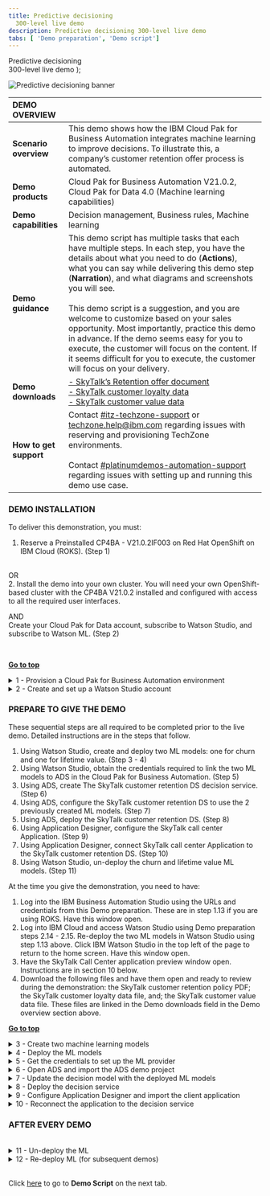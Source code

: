 ```yaml
---
title: Predictive decisioning
  300-level live demo
description: Predictive decisioning 300-level live demo
tabs: [ 'Demo preparation', 'Demo script']
---
```


  <span>
    Predictive decisioning <br/> 300-level live demo
  </span> );

![Predictive decisioning banner](./images/Predictive-Decisioning-300-Prep-GitHub-banner-12-15-21.jpg)

<span id="top"></span>

| DEMO OVERVIEW | |
| :---         | :--- |
| **Scenario overview** | This demo shows how the IBM Cloud Pak for Business Automation integrates machine learning to improve decisions. To illustrate this, a company’s customer retention offer process is automated. |
| **Demo products** | Cloud Pak for Business Automation V21.0.2, Cloud Pak for Data 4.0 (Machine learning capabilities) |
| **Demo capabilities** | Decision management, Business rules, Machine learning |
| **Demo guidance** | This demo script has multiple tasks that each have multiple steps. In each step, you have the details about what you need to do (**Actions**), what you can say while delivering this demo step (**Narration**), and what diagrams and screenshots you will see.<br/><br/>This demo script is a suggestion, and you are welcome to customize based on your sales opportunity. Most importantly, practice this demo in advance. If the demo seems easy for you to execute, the customer will focus on the content. If it seems difficult for you to execute, the customer will focus on your delivery. |
| **Demo downloads** | <a href="./Retention Policy v2 RH.pdf" target="_blank" rel="noreferrer">- SkyTalk’s Retention offer document</a> <br/><a href="./SkyTalk customer loyalty data.csv" target="_blank" rel="noreferrer">- SkyTalk customer loyalty data</a><br/><a href="./SkyTalk customer value data.csv" target="_blank" rel="noreferrer">- SkyTalk customer value data</a> |
| **How to get support** | Contact <a href="https://ibm-cloud.slack.com/archives/C0124J683GW" target="_blank" rel="noreferrer">#itz-techzone-support</a> or <a href="mailto:techzone.help@ibm.com">techzone.help@ibm.com</a> regarding issues with reserving and provisioning TechZone environments. <br/><br/> Contact <a href="https://ibm-cloud.slack.com/archives/C0216F39ACU" target="_blank" rel="noreferrer">#platinumdemos-automation-support</a> regarding issues with setting up and running this demo use case. |
<span id="top"></span>

### **DEMO INSTALLATION**

To deliver this demonstration, you must:

1. Reserve a Preinstalled CP4BA - V21.0.2IF003 on Red Hat OpenShift on IBM Cloud (ROKS). (Step 1)
<br/>
OR
<br/>
2. Install the demo into your own cluster. You will need your own OpenShift-based cluster with the CP4BA V21.0.2 installed and configured with access to all the required user interfaces.<br/>

AND
<br/>
Create your Cloud Pak for Data account, subscribe to Watson Studio, and subscribe to Watson ML. (Step 2)

<br/>

**[Go to top](#top)**

<details>

<summary>1 - Provision a Cloud Pak for Business Automation environment</summary>
<br/>

Install Cloud Pak for Business Automation 21.0.2, or provision a ROKS environment that will be available for one week at no charge. To book your ROKS instance, follow these steps: <br/><br/>

1. To reserve a preinstalled Cloud Pak for Business Automation (CP4BA) V21.0.2 on Red Hat OpenShift, go <a href="https://techzone.ibm.com/my/reservations/create/615dcbbc7ed3c6001edaa865" target="_blank" rel="noreferrer">here</a> and complete the form.

<br/>

2. You will receive a confirmation email that confirms the instance is provisioning.<br/><br/>

3. You will receive a second email once the environment is provisioned. This email contains information, such as URLs, that allow you to connect to the instance.
<br/>If you have issues connecting to your instance, please contact TechZone support or refer to the installation documentation <a href="https://github.ibm.com/jgoodhue/cp4ba-roks-install" target="_blank" rel="noreferrer">here</a>.<br/><br/><img src="https://raw.githubusercontent.com/ibm-garage-tsa/platinum-demos/master/src/pages/300-business-automation-predictive-decisioning/images/prep-image006.png" width="800" /><br/>

4. Once you receive this email, it will take an additional 6-8 hours for the system to fully install Cloud Pak for Business Automation. After the waiting period is over, click the **Cluster URL** from the email you have received.<br/><br/>

5. Ensure you are on the **ITZ account**.
<br/><img src="https://raw.githubusercontent.com/ibm-garage-tsa/platinum-demos/master/src/pages/300-business-automation-predictive-decisioning/images/prep-image527.png" width="800" /> <br/>

6. Ensure there are no **Alerts** for the cluster.
<br/><img src="https://raw.githubusercontent.com/ibm-garage-tsa/platinum-demos/master/src/pages/300-business-automation-predictive-decisioning/images/prep-image008.png" width="800" /> <br/>

7. Click the **OpenShift web console** blue button on the top right corner of the screen.
<br/><img src="https://raw.githubusercontent.com/ibm-garage-tsa/platinum-demos/master/src/pages/300-business-automation-predictive-decisioning/images/prep-image528.png" width="800" /><br/>

8. Expand **Workloads** (1) and click **Config Maps** (2).
<br/><img src="https://raw.githubusercontent.com/ibm-garage-tsa/platinum-demos/master/src/pages/300-business-automation-predictive-decisioning/images/prep-image529.png" width="800" /> <br/>

9. Select the **dtecp4ba** project.
<br/><img src="https://raw.githubusercontent.com/ibm-garage-tsa/platinum-demos/master/src/pages/300-business-automation-predictive-decisioning/images/prep-image530.png" width="800" /> <br/>

10. Search for **access** in the search area.
<br/><img src="https://raw.githubusercontent.com/ibm-garage-tsa/platinum-demos/master/src/pages/300-business-automation-predictive-decisioning/images/prep-image531.png" width="800" /> <br/>

**Note**: If your CP4BA install process went well you should see the file called **icp4adeploy-cp4ba-accesss-info**. If not, please refer to the <a href="https://github.ibm.com/jgoodhue/cp4ba-roks-install" target="_blank" rel="noreferrer">ROKS help</a> or contact the TechZone support: techzone.help@ibm.com .<br/><br/>

11. Click the **icp4deploy-cp4ba-access-info** file.<br/><br/><img src="https://raw.githubusercontent.com/ibm-garage-tsa/platinum-demos/master/src/pages/300-business-automation-predictive-decisioning/images/prep-image532.png" width="800" /><br/>

12. Scroll down to the **BAStudio** section.<br/><br/>

13. Bookmark the **environment URL** (1) and keep a copy of the **username and password** (2) to log in CPABA.<br/><br/><img src="https://raw.githubusercontent.com/ibm-garage-tsa/platinum-demos/master/src/pages/300-business-automation-predictive-decisioning/images/prep-image533.png" width="800" /><br/>

14. Scroll down to the **gitea-access-info** section and note the credentials that are necessary when setting up ADS.<br/><br/><img src="https://raw.githubusercontent.com/ibm-garage-tsa/platinum-demos/master/src/pages/300-business-automation-predictive-decisioning/images/prep-image534.png" width="800" /><br/>

15. Connect to your gitea environment using the URL and credentials provided. Click through the privacy messages and click **Sign In**.
<br/><img src="https://raw.githubusercontent.com/ibm-garage-tsa/platinum-demos/master/src/pages/300-business-automation-predictive-decisioning/images/prep-image535.png" width="800" /><br/>

16. Enter the same **Username** and **Password** (1) provided in the access file and click **Sign in** (2).
<br/><img src="https://raw.githubusercontent.com/ibm-garage-tsa/platinum-demos/master/src/pages/300-business-automation-predictive-decisioning/images/prep-image536.png" width="800" /><br/>

17. Click **+** to create the git repository.
<br/><img src="https://raw.githubusercontent.com/ibm-garage-tsa/platinum-demos/master/src/pages/300-business-automation-predictive-decisioning/images/prep-image537.png" width="800" /><br/>

18. Name the repository **“SkyTalk_customer_retention.”** (1). Click **Create repository** (2).<br/><br/>**Note**: Ensure there are no spaces in the name.
<br/><img src="https://raw.githubusercontent.com/ibm-garage-tsa/platinum-demos/master/src/pages/300-business-automation-predictive-decisioning/images/prep-image538.png" width="800" /><br/>

19. Keep a copy of the repository URL required later for the ADS configuration.
<br/><img src="https://raw.githubusercontent.com/ibm-garage-tsa/platinum-demos/master/src/pages/300-business-automation-predictive-decisioning/images/prep-image539.png" width="800" />
<br/>

**[Go to top](#top)**

</details>

<details>

<summary>2 - Create and set up a Watson Studio account </summary>

<br/>

1. Go to <a href="http://cloud.ibm.com" target="_blank" rel="noreferrer">IBM Cloud</a>.<br/><br/>

2. Enter your **IBM ID**. If you do not have one, create a new one.<br/><br/>

3. Click **Create resource**. Ensure you are in your own Cloud Pak for Data instance.
<br/><img src="https://raw.githubusercontent.com/ibm-garage-tsa/platinum-demos/master/src/pages/300-business-automation-predictive-decisioning/images/prep-image500.png" width="800" /><br/>

4. Type **Watson** (1) in the search field and then select **Watson Studio** (2).
<br/><img src="https://raw.githubusercontent.com/ibm-garage-tsa/platinum-demos/master/src/pages/300-business-automation-predictive-decisioning/images/prep-image501.png" width="800" /><br/>

5. Select the **Lite** plan (1), and a **location** (2). Read and accept **license agreements** (3). Click **Create** (4).
<br/><img src="https://raw.githubusercontent.com/ibm-garage-tsa/platinum-demos/master/src/pages/300-business-automation-predictive-decisioning/images/prep-image502.png" width="800" /><br/>

6. Return to the **IBM Cloud**.
<br/><img src="https://raw.githubusercontent.com/ibm-garage-tsa/platinum-demos/master/src/pages/300-business-automation-predictive-decisioning/images/prep-image503.png" width="800" /><br/>

7. Click **Create Resource**.<br/><br/><img src="https://raw.githubusercontent.com/ibm-garage-tsa/platinum-demos/master/src/pages/300-business-automation-predictive-decisioning/images/prep-image500.png" width="800" /><br/>

8. Type “Machine”(1) and then select **Machine Learning** (2).
<br/><img src="https://raw.githubusercontent.com/ibm-garage-tsa/platinum-demos/master/src/pages/300-business-automation-predictive-decisioning/images/prep-image504.png" width="800" /><br/>

9. Select the **Lite** plan (1) and a **location** (2). Read and accept **license agreements** (3). Click **Create** (4).
<br/><img src="https://raw.githubusercontent.com/ibm-garage-tsa/platinum-demos/master/src/pages/300-business-automation-predictive-decisioning/images/prep-image505.png" width="800" /><br/>

10. Return to the **IBM Cloud**.
<br/><img src="https://raw.githubusercontent.com/ibm-garage-tsa/platinum-demos/master/src/pages/300-business-automation-predictive-decisioning/images/prep-image506.png" width="800" /><br/>

11.	Click **Create Resource**.
<br/><img src="https://raw.githubusercontent.com/ibm-garage-tsa/platinum-demos/master/src/pages/300-business-automation-predictive-decisioning/images/prep-image500.png" width="800" /><br/>

12. Type **Object** (1) and then select **Object Storage** (2).
<br/><img src="https://raw.githubusercontent.com/ibm-garage-tsa/platinum-demos/master/src/pages/300-business-automation-predictive-decisioning/images/prep-image507.png" width="800" /><br/>

13. Select the **Lite** plan (1), and click **Create** (2).
<br/><img src="https://raw.githubusercontent.com/ibm-garage-tsa/platinum-demos/master/src/pages/300-business-automation-predictive-decisioning/images/prep-image508.png" width="800" /><br/>

14. Click the **top menu** (1) and then **Resource list** (2).
<br/><img src="https://raw.githubusercontent.com/ibm-garage-tsa/platinum-demos/master/src/pages/300-business-automation-predictive-decisioning/images/prep-image509.png" width="800" /><br/>

You should see three services. Click **Watson Studio-2D**.
<br/><img src="https://raw.githubusercontent.com/ibm-garage-tsa/platinum-demos/master/src/pages/300-business-automation-predictive-decisioning/images/prep-image510.png" width="800" /><br/>

15. Click **Launch in IBM Cloud Pak for Data**.
<br/><img src="https://raw.githubusercontent.com/ibm-garage-tsa/platinum-demos/master/src/pages/300-business-automation-predictive-decisioning/images/prep-image511.png" width="800" /><br/>

16. Click **New deployment space**.
<br/><img src="https://raw.githubusercontent.com/ibm-garage-tsa/platinum-demos/master/src/pages/300-business-automation-predictive-decisioning/images/prep-image512.png" width="800" /><br/>

17. Name the production space "**SkyTalk production space**" (1). Set Cloud the storage service to **Cloud Object Storage-ep** (2). Set the **Machine Learning-nm** to **Create a new machine learning service** (3). Click **Create** (4).<br/><br/><img src="https://raw.githubusercontent.com/ibm-garage-tsa/platinum-demos/master/src/pages/300-business-automation-predictive-decisioning/images/prep-image513.png" width="800" /><br/>

18.	Click **Close**.
<br/><img src="https://raw.githubusercontent.com/ibm-garage-tsa/platinum-demos/master/src/pages/300-business-automation-predictive-decisioning/images/prep-image514.png" width="800" /><br/>

19. Click the **IBM Watson Studio** logo at the top left-hand side of the page to return to the home page.

<br/>

**[Go to top](#top)**

</details>

### **PREPARE TO GIVE THE DEMO**

These sequential steps are all required to be completed prior to the live demo. Detailed instructions are in the steps that follow.<br/>

1. Using Watson Studio, create and deploy two ML models: one for churn and one for lifetime value. (Step 3 - 4)<br/>
2. Using Watson Studio, obtain the credentials required to link the two ML models to ADS in the Cloud Pak for Business Automation. (Step 5)<br/>
3. Using ADS, create The SkyTalk customer retention DS decision service. (Step 6)<br/>
4. Using ADS, configure the SkyTalk customer retention DS to use the 2 previously created ML models. (Step 7)<br/>
5. Using ADS, deploy the SkyTalk customer retention DS. (Step 8)<br/>
6. Using Application Designer, configure the SkyTalk call center Application. (Step 9)<br/>
7. Using Application Designer, connect SkyTalk call center Application to the SkyTalk customer retention DS. (Step 10) <br/>
8. Using Watson Studio, un-deploy the churn and lifetime value ML models. (Step 11)<br/>

At the time you give the demonstration, you need to have:<br/>

1. Log into the IBM Business Automation Studio using the URLs and credentials from this Demo preparation. These are in step 1.13 if you are using ROKS. Have this window open.<br/>
2. Log into IBM Cloud and access Watson Studio using Demo preparation steps 2.14 - 2.15. Re-deploy the two ML models in Watson Studio using step 1.13 above. Click IBM Watson Studio in the top left of the page to return to the home screen. Have this window open.<br/>
3. Have the SkyTalk Call Center application preview window open.  Instructions are in section 10 below.<br/>
4. Download the following files and have them open and ready to review during the demonstration: the SkyTalk customer retention policy PDF; the SkyTalk customer loyalty data file, and; the SkyTalk customer value data file. These files are linked in the Demo downloads field in the Demo overview section above.<br/>

**[Go to top](#top)**

<details>

<summary>3 - Create two machine learning models</summary>

<br/>

At this stage, the Watson Studio environment is completely set up. The three services (Watson Studio, ML, and Storage) are ready, and the deployment environment is set up. Now let’s create the two prediction services using AutoAI in Watson Studio.
<br/>
Ensure the two data files have downloaded prior to starting this step.
<br/><br/>
<a href="./SkyTalk customer loyalty data.csv" target="_blank" rel="noreferrer">SkyTalk customer loyalty data</a><br/>
<a href="./SkyTalk customer value data.csv" target="_blank" rel="noreferrer">SkyTalk customer value data</a>

<br/><br/>

1. Click **New Project** from the Watson Studio home page.
<br/><img src="https://raw.githubusercontent.com/ibm-garage-tsa/platinum-demos/master/src/pages/300-business-automation-predictive-decisioning/images/prep-image540.png" width="800" /><br/>

2. Select **Create an empty project**.
<br/><img src="https://raw.githubusercontent.com/ibm-garage-tsa/platinum-demos/master/src/pages/300-business-automation-predictive-decisioning/images/prep-image029.png" width="800" /> <br/>

3. Name the project **"SkyTalk customer retention"** (1) and click **Create** (2).
<br/><img src="https://raw.githubusercontent.com/ibm-garage-tsa/platinum-demos/master/src/pages/300-business-automation-predictive-decisioning/images/prep-image516.png" width="800" /><br/>

4. Click **Add to project**.
<br/><img src="https://raw.githubusercontent.com/ibm-garage-tsa/platinum-demos/master/src/pages/300-business-automation-predictive-decisioning/images/prep-image517.png" width="800" /> <br/>

5. Select **AutoAI experiment**.
<br/><img src="https://raw.githubusercontent.com/ibm-garage-tsa/platinum-demos/master/src/pages/300-business-automation-predictive-decisioning/images/prep-image031.png" width="800" /> <br/>

6. Name the AutoAI experiment **SkyTalk churn prediction** (1) and click **Associate a Machine Learning service instance** (2).
<br/><img src="https://raw.githubusercontent.com/ibm-garage-tsa/platinum-demos/master/src/pages/300-business-automation-predictive-decisioning/images/prep-image518.png" width="800" /><br/>

7. Select the **Machine learning-we** (1). Click **Associate Service** (2) in the blue ribbon.
<br/><img src="https://raw.githubusercontent.com/ibm-garage-tsa/platinum-demos/master/src/pages/300-business-automation-predictive-decisioning/images/prep-image033.png" width="800" /> <br/>

8. Click **Reload**.
<br/><img src="https://raw.githubusercontent.com/ibm-garage-tsa/platinum-demos/master/src/pages/300-business-automation-predictive-decisioning/images/prep-image519.png" width="800" /> <br/>

9. Click **Create**.
<br/><img src="https://raw.githubusercontent.com/ibm-garage-tsa/platinum-demos/master/src/pages/300-business-automation-predictive-decisioning/images/prep-image520.png" width="800" /> <br/>

10. Click **Browse**.
<br/><img src="https://raw.githubusercontent.com/ibm-garage-tsa/platinum-demos/master/src/pages/300-business-automation-predictive-decisioning/images/prep-image036.png" width="800" /> <br/>

11. Select the **SkyTalk customer loyalty data.csv** file downloaded at the beginning of Step 3. <br/><br/>

12. When prompted “**Create a time series forecast?**”, click **No**.
<br/><img src="https://raw.githubusercontent.com/ibm-garage-tsa/platinum-demos/master/src/pages/300-business-automation-predictive-decisioning/images/prep-image703.png" width="800" /> <br/>

13. When prompted **"What do you want to predict?"**, select **Churn**.
<br/><img src="https://raw.githubusercontent.com/ibm-garage-tsa/platinum-demos/master/src/pages/300-business-automation-predictive-decisioning/images/prep-image037.png" width="800" />
<br/><img src="https://raw.githubusercontent.com/ibm-garage-tsa/platinum-demos/master/src/pages/300-business-automation-predictive-decisioning/images/prep-image038.png" width="800" /><br/>

14. Click **Run Experiment**.
<br/><img src="https://raw.githubusercontent.com/ibm-garage-tsa/platinum-demos/master/src/pages/300-business-automation-predictive-decisioning/images/prep-image039.png" width="800" /> <br/>

15. The tool will create 8 pipelines, which will take approximately 2 minutes.
<br/><img src="https://raw.githubusercontent.com/ibm-garage-tsa/platinum-demos/master/src/pages/300-business-automation-predictive-decisioning/images/prep-image040.png" width="800" /> <br/>

16. Scroll down to access the pipeline list, and **Save as** Pipeline 1 as a model.
<br/><img src="https://raw.githubusercontent.com/ibm-garage-tsa/platinum-demos/master/src/pages/300-business-automation-predictive-decisioning/images/prep-image041.png" width="800" /> <br/>

17. Select **Model** (1), and click **Create** (2).
<br/><img src="https://raw.githubusercontent.com/ibm-garage-tsa/platinum-demos/master/src/pages/300-business-automation-predictive-decisioning/images/prep-image042.png" width="800" /> <br/>

18. A confirmation message indicating that the model was saved successfully appears.
<br/><img src="https://raw.githubusercontent.com/ibm-garage-tsa/platinum-demos/master/src/pages/300-business-automation-predictive-decisioning/images/prep-image043.png" width="500" /> <br/>

19. Return to the **SkyTalk customer retention** project.
<br/><img src="https://raw.githubusercontent.com/ibm-garage-tsa/platinum-demos/master/src/pages/300-business-automation-predictive-decisioning/images/prep-image521.png" width="800" /> <br/>

20. Click **New AutoAI experiment**.
<br/><img src="https://raw.githubusercontent.com/ibm-garage-tsa/platinum-demos/master/src/pages/300-business-automation-predictive-decisioning/images/prep-image522.png" width="800" /><br/>

21. Create another AutoAI Experiment for the Customer lifetime value prediction. Do this by repeating the procedure in step 3, but using the "SkyTalk customer value data.csv" data file. <br/><br/>Repeat all the steps from **step 12** and browse the **"SkyTalk customer value data.csv"** (1) file. Name the experiment **"SkyTalk lifetime value prediction"** (2) and select the **"Lifetimevalue"** (3) as the column to predict.<br/><br/><img src="https://raw.githubusercontent.com/ibm-garage-tsa/platinum-demos/master/src/pages/300-business-automation-predictive-decisioning/images/prep-image045.png" width="800" /> <br/>

22.	After creating the Customer lifetime value model, return to the project view by clicking **SkyTalk customer retention** in the breadcrumb menu.
<br/><img src="https://raw.githubusercontent.com/ibm-garage-tsa/platinum-demos/master/src/pages/300-business-automation-predictive-decisioning/images/prep-image523.png" width="800" /><br/>

23. Now there are two models ready to be published in the deployment space.
<br/><img src="https://raw.githubusercontent.com/ibm-garage-tsa/platinum-demos/master/src/pages/300-business-automation-predictive-decisioning/images/prep-image524.png" width="800" /> <br/>

24. Hover the mouse over the first model and click **Promote**.
<br/><img src="https://raw.githubusercontent.com/ibm-garage-tsa/platinum-demos/master/src/pages/300-business-automation-predictive-decisioning/images/prep-image047.png" width="800" /> <br/>

25. Choose the **SkyTalk production space** (1) as the deployment space and click **Promote** (2).
<br/><img src="https://raw.githubusercontent.com/ibm-garage-tsa/platinum-demos/master/src/pages/300-business-automation-predictive-decisioning/images/prep-image048.png" width="800" /><br/>

26. Promote the second model by repeating the process from section 3, steps 24-25 with the other model.<br/><br/>

27. Return to the IBM Watson Studio home page. Click the **SkyTalk production space** in the deployment space section.
<br/><img src="https://raw.githubusercontent.com/ibm-garage-tsa/platinum-demos/master/src/pages/300-business-automation-predictive-decisioning/images/prep-image525.png" width="800" /><br/>

28. Select the **Assets** tab.
<br/><img src="https://raw.githubusercontent.com/ibm-garage-tsa/platinum-demos/master/src/pages/300-business-automation-predictive-decisioning/images/prep-image049.png" width="800" /> <br/>

29. The **Assets** tab displays. The two Machine learning services are ready to be deployed.
<br/><img src="https://raw.githubusercontent.com/ibm-garage-tsa/platinum-demos/master/src/pages/300-business-automation-predictive-decisioning/images/prep-image526.png" width="800" /> <br/>

<br/>

**[Go to top](#top)**

</details>

<details>

<summary>4 - Deploy the ML models</summary>

<br/>

The ML services will be accessible to other applications once deployed. <br/><br/>
**NOTE:** Your two services are now deployed. This starts consuming your Machine Learning Lite subscription quota. **In order to avoid running out of Watson ML quota, un-deploy whenever you are not working with, and click deploy again shortly before practicing giving or the demo.

<br/>

Remove the two deployments upon completion of the demonstration. Step 11 contains the process to un-deploy the services and to stop the billing process.

<br/>

1. From the Watson Studio environment, select the **SkyTalk production space** deployment space.
<br/><img src="https://raw.githubusercontent.com/ibm-garage-tsa/platinum-demos/master/src/pages/300-business-automation-predictive-decisioning/images/prep-image599.png" width="800" /><br/>

2. Select the **Assets** tab.
<br/><img src="https://raw.githubusercontent.com/ibm-garage-tsa/platinum-demos/master/src/pages/300-business-automation-predictive-decisioning/images/prep-image600.png" width="800" /><br/>

3. Deploy the **CHURN** prediction by clicking the corresponding rocket icon that appears when you hover over the right side of the row.
<br/><img src="https://raw.githubusercontent.com/ibm-garage-tsa/platinum-demos/master/src/pages/300-business-automation-predictive-decisioning/images/prep-image601.png" width="800" /> <br/>

4. Select **Online** (1), name the deployment **churn** (2), and click **Create** (3).
<br/><img src="https://raw.githubusercontent.com/ibm-garage-tsa/platinum-demos/master/src/pages/300-business-automation-predictive-decisioning/images/prep-image602.png" width="800" /> <br/>

5. **Deploy** the SkyTalk lifetime value prediction clicking on the corresponding rocket icon that appears when you hover the right side of the row.
<br/><img src="https://raw.githubusercontent.com/ibm-garage-tsa/platinum-demos/master/src/pages/300-business-automation-predictive-decisioning/images/prep-image603.png" width="800" /><br/>

6. Select **Online** (1), name the deployment 'Lifetime value' (2), and click **Create** (3).
<br/><img src="https://raw.githubusercontent.com/ibm-garage-tsa/platinum-demos/master/src/pages/300-business-automation-predictive-decisioning/images/prep-image604.png" width="800" /><br/>

7. Click the **Deployments** tab. Ensure the two services are deployed.
<br/><img src="https://raw.githubusercontent.com/ibm-garage-tsa/platinum-demos/master/src/pages/300-business-automation-predictive-decisioning/images/prep-image056.png" width="800" /> <br/>

**NOTE**: Your two services are now deployed. Your Machine Learning Lite subscription is being consumed until the two services are un-deployed. To un-deploy the 2 services, you must remove them from that table. To remove (un-deploy) a service, moving the mouse on the right side of the corresponding service row and select “delete” from the menu that appears.

<br/>

**[Go to top](#top)**

</details>

<details>

<summary>5 - Get the credentials to set up the ML provider</summary>
<br/>

This section explains how to get the credentials to set up the machine learning provider in ADS.

<br/>

1. In the Deployments - SkyTalk production space, select the **Deployments** tab (1) and click **churn** (2).
<br/><img src="https://raw.githubusercontent.com/ibm-garage-tsa/platinum-demos/master/src/pages/300-business-automation-predictive-decisioning/images/prep-image060.png" width="800" /> <br/>

2. Copy the first portion of the **endpoint URL** path (the blue hightlighted section in the screenshot) and save it for the upcoming ML provider configuration.
<br/><img src="https://raw.githubusercontent.com/ibm-garage-tsa/platinum-demos/master/src/pages/300-business-automation-predictive-decisioning/images/prep-image610.png" width="800" /> <br/>

3. Click **SkyTalk product space** in the breadcrumb menu.
<br/><img src="https://raw.githubusercontent.com/ibm-garage-tsa/platinum-demos/master/src/pages/300-business-automation-predictive-decisioning/images/prep-image610bis.png" width="800" /><br/>

4. Select the **Manage** tab.
<br/><img src="https://raw.githubusercontent.com/ibm-garage-tsa/platinum-demos/master/src/pages/300-business-automation-predictive-decisioning/images/image611.png" width="800" /><br/>

5. Copy the deployment **Space GUID** and save it for the upcoming ML provider configuration.
<br/><img src="https://raw.githubusercontent.com/ibm-garage-tsa/platinum-demos/master/src/pages/300-business-automation-predictive-decisioning/images/prep-image612.png" width="800" /> <br/>

6. Log out and return to the IBM Cloud environment at <a href="http://cloud.ibm.com" target="_blank" rel="noreferrer">**cloud.ibm.com**</a> (1), ensuring that you are in your Cloud Pak for Data instance (2).
<br/><img src="https://raw.githubusercontent.com/ibm-garage-tsa/platinum-demos/master/src/pages/300-business-automation-predictive-decisioning/images/prep-image605.png" width="800" /> <br/>

7. Click the **Manage** tab and select **Access (IAM)**.
<br/><img src="https://raw.githubusercontent.com/ibm-garage-tsa/platinum-demos/master/src/pages/300-business-automation-predictive-decisioning/images/image606.png" width="800" /> <br/>

8. Click **API keys** (1) and then click **Create an IBM Cloud API key** (2).
<br/><img src="https://raw.githubusercontent.com/ibm-garage-tsa/platinum-demos/master/src/pages/300-business-automation-predictive-decisioning/images/prep-image607.png" width="800" /> <br/>

10. Name the key 'MY_API_Key'( (1) and click **Create** (2).
<br/><img src="https://raw.githubusercontent.com/ibm-garage-tsa/platinum-demos/master/src/pages/300-business-automation-predictive-decisioning/images/prep-image069.png" width="800" /><br/>

11. Download the **API key file** and save it for the upcoming ML provider configuration.
<br/><img src="https://raw.githubusercontent.com/ibm-garage-tsa/platinum-demos/master/src/pages/300-business-automation-predictive-decisioning/images/prep-image609.png" width="800" /><br/>

**[Go to top](#top)**

</details>

<details>

<summary>6 - Open ADS and import the ADS demo project </summary>

<br/>

Prior performing this step, make sure you have downloaded the rule project file called: <a href="./SkyTalk_call_center_application_21.0.2_V12.twx" target="_blank" rel="noreferrer">SkyTalk_call_center_application_21.0.2_V12.twx</a>. This file is required to set-up the ADS decision service.

<br/>

1. Log in to the Cloud Pak for Business Automation instance. Use the URLs and credentials from **step 1.13** in this documentation if you are using ROKS.
<br/>

2. Expand the **top menu** (1) and click **Business Automation** menu (2).
<br/><img src="https://raw.githubusercontent.com/ibm-garage-tsa/platinum-demos/master/src/pages/300-business-automation-predictive-decisioning/images/prep-image541.png" width="800" /><br/>

3. Pass through the privacy warning messages by clicking **advanced** and then the **"proceed..."** link.<br/><br/>

4. Under **Business automations**, click **Create** and select **Decision automations**.
<br/><img src="https://raw.githubusercontent.com/ibm-garage-tsa/platinum-demos/master/src/pages/300-business-automation-predictive-decisioning/images/prep-image542.png" width="800" /><br/>

5. Name the automation **"SkyTalk customer retention DS"** (1) and then click **Create**. (2)
<br/><img src="https://raw.githubusercontent.com/ibm-garage-tsa/platinum-demos/master/src/pages/300-business-automation-predictive-decisioning/images/prep-image543.png" width="800" /><br/>

6. Accept any privacy checks that may appear.
<br/><img src="https://raw.githubusercontent.com/ibm-garage-tsa/platinum-demos/master/src/pages/300-business-automation-predictive-decisioning/images/prep-image074.png" width="500" /><br/>

7. Close any Guided tour views.<br/><br/>

8. Click **Import**.
<br/><img src="https://raw.githubusercontent.com/ibm-garage-tsa/platinum-demos/master/src/pages/300-business-automation-predictive-decisioning/images/prep-image544.png" width="800" /><br/>

9. Select the <a href="./SkyTalk-customer-retention-DS_21.0.2_V12.zip" target="_blank" rel="noreferrer">SkyTalk-customer-retention-DS_21.0.2_V12.zip</a> file and click **Open**.
<br/><img src="https://raw.githubusercontent.com/ibm-garage-tsa/platinum-demos/master/src/pages/300-business-automation-predictive-decisioning/images/prep-image545.png" width="800" /><br/>

10. Click **Import**.
<br/><img src="https://raw.githubusercontent.com/ibm-garage-tsa/platinum-demos/master/src/pages/300-business-automation-predictive-decisioning/images/prep-image546.png" width="800" /><br/>

11. Configure the ADS environment by clicking on the three dots to the right of the **SkyTalk customer retention DS** and then **Settings** (next to the project name).
<br/><img src="https://raw.githubusercontent.com/ibm-garage-tsa/platinum-demos/master/src/pages/300-business-automation-predictive-decisioning/images/prep-image547.png" width="800" /><br/>

12. In the **Remote Git repositories** tab, copy the git **Repository URL** (1) from step 1.19. Enter the git **username and password** (step 1.12) from the ROKS access file (2). Click **Connect**. (3)
<br/><img src="https://raw.githubusercontent.com/ibm-garage-tsa/platinum-demos/master/src/pages/300-business-automation-predictive-decisioning/images/prep-image548.png" width="800" /><br/>

13. Ensure the **Remote Git repository** status is **Connected.**
<br/><img src="https://raw.githubusercontent.com/ibm-garage-tsa/platinum-demos/master/src/pages/300-business-automation-predictive-decisioning/images/prep-image549.png" width="800" /><br/>

14. To perform the following steps, your two machine learning services must have been deployed in the Watson Studio deployment environment as explained in Step 4.<br/><br/>

15.	Click the **Machine learning providers** tab to configure the machine learning provider.
<br/><img src="https://raw.githubusercontent.com/ibm-garage-tsa/platinum-demos/master/src/pages/300-business-automation-predictive-decisioning/images/prep-image549bis.png" width="800" /><br/>

16. Click **New**.
<br/><img src="https://raw.githubusercontent.com/ibm-garage-tsa/platinum-demos/master/src/pages/300-business-automation-predictive-decisioning/images/prep-image550.png" width="800" /><br/>

17. Select the **Watson ML** (1) machine provider and name the ML provider **SkyTalk ML provider** (2). Enter the **API key** (3), Space ID (4), and URL (5) from step 5 and click **Test connection** (6).
<br/><img src="https://raw.githubusercontent.com/ibm-garage-tsa/platinum-demos/master/src/pages/300-business-automation-predictive-decisioning/images/prep-image551.png" width="800" /><br/>

18. If the connection is successful, click **Save**.
<br/><img src="https://raw.githubusercontent.com/ibm-garage-tsa/platinum-demos/master/src/pages/300-business-automation-predictive-decisioning/images/prep-image617.png" width="800" /><br/>

19. Click **SkyTalk customer retention DS** in the breadcrumb menu.
<br/><img src="https://raw.githubusercontent.com/ibm-garage-tsa/platinum-demos/master/src/pages/300-business-automation-predictive-decisioning/images/prep-image553.png" width="800" /><br/>

**[Go to top](#top)**

</details>

<details>

<summary>7 - Update the decision model with the deployed ML models</summary>

<br/>

1. Click the **SkyTalk retention decision service** tile.
<br/><img src="https://raw.githubusercontent.com/ibm-garage-tsa/platinum-demos/master/src/pages/300-business-automation-predictive-decisioning/images/prep-image554.png" width="800" /><br/>

2. Click the **Customer Churn** model on the models tab.
<br/><img src="https://raw.githubusercontent.com/ibm-garage-tsa/platinum-demos/master/src/pages/300-business-automation-predictive-decisioning/images/prep-image555.png" width="800" /><br/>

3. Click **Connect**.
<br/><img src="https://raw.githubusercontent.com/ibm-garage-tsa/platinum-demos/master/src/pages/300-business-automation-predictive-decisioning/images/prep-image091.png" width="800" /><br/>

4. Select **SkyTalk ML provider**.
<br/><img src="https://raw.githubusercontent.com/ibm-garage-tsa/platinum-demos/master/src/pages/300-business-automation-predictive-decisioning/images/prep-image556.png" width="800" /><br/>

5. Expand the **SkyTalk churn prediction model** (1), select the **churn** deployment (2), and click **Next** (3).
<br/><img src="https://raw.githubusercontent.com/ibm-garage-tsa/platinum-demos/master/src/pages/300-business-automation-predictive-decisioning/images/prep-image093.png" width="800" /><br/>

6. Click **Next**.
<br/><img src="https://raw.githubusercontent.com/ibm-garage-tsa/platinum-demos/master/src/pages/300-business-automation-predictive-decisioning/images/prep-image557.png" width="800" />
<br/>

7. Click **Run** to test the invocation.
<br/><img src="https://raw.githubusercontent.com/ibm-garage-tsa/platinum-demos/master/src/pages/300-business-automation-predictive-decisioning/images/prep-image558.png" width="800" /><br/>

8. If the test succeeds, click **Next**.
<br/><img src="https://raw.githubusercontent.com/ibm-garage-tsa/platinum-demos/master/src/pages/300-business-automation-predictive-decisioning/images/prep-image559.png" width="800" /><br/>

9. Click **Generate from test output**.
<br/><img src="https://raw.githubusercontent.com/ibm-garage-tsa/platinum-demos/master/src/pages/300-business-automation-predictive-decisioning/images/prep-image560.png" width="800" /><br/>

10. Click **OK**.
<br/><img src="https://raw.githubusercontent.com/ibm-garage-tsa/platinum-demos/master/src/pages/300-business-automation-predictive-decisioning/images/prep-image561.png" width="800" /><br/>

11. Click **Apply**.
<br/><img src="https://raw.githubusercontent.com/ibm-garage-tsa/platinum-demos/master/src/pages/300-business-automation-predictive-decisioning/images/prep-image562.png" width="800" /><br/>

12. Return to the **SkyTalk retention DS** using the breadcrumb menu.
<br/><img src="https://raw.githubusercontent.com/ibm-garage-tsa/platinum-demos/master/src/pages/300-business-automation-predictive-decisioning/images/prep-image563.png" width="800" /><br/>

13. Click **Customer lifetime value** and repeat operations 7.3 - 7.12, expanding and selecting the **Customer lifetime value ML** model.
<br/><img src="https://raw.githubusercontent.com/ibm-garage-tsa/platinum-demos/master/src/pages/300-business-automation-predictive-decisioning/images/prep-image564.png" width="800" /><br/>

14. Click the **Retention Offer** model.
<br/><img src="https://raw.githubusercontent.com/ibm-garage-tsa/platinum-demos/master/src/pages/300-business-automation-predictive-decisioning/images/prep-image564bis.png" width="800" /><br/>

15. Select the **Run (3)** tab.
<br/><img src="https://raw.githubusercontent.com/ibm-garage-tsa/platinum-demos/master/src/pages/300-business-automation-predictive-decisioning/images/prep-image565.png" width="800" /><br/>

16. Select the **High Value profile** test file (1) and click **Run** (2).<br/><img src="https://raw.githubusercontent.com/ibm-garage-tsa/platinum-demos/master/src/pages/300-business-automation-predictive-decisioning/images/prep-image566.png" width="800" /><br/>

17. The **retention offer** should display. Click **Run** again if you get a timeout error the first time. Click **SkyTalk customer retention DS** in the breadcrumb menu.
<br/><img src="https://raw.githubusercontent.com/ibm-garage-tsa/platinum-demos/master/src/pages/300-business-automation-predictive-decisioning/images/prep-image567.png" width="800" />
<br/>

**[Go to top](#top)**

</details>

<details>

<summary>8 - Deploy the decision service</summary>

<br/>

1. Select the **Share changes** tab.
<br/><img src="https://raw.githubusercontent.com/ibm-garage-tsa/platinum-demos/master/src/pages/300-business-automation-predictive-decisioning/images/prep-image568.png" width="800" /><br/>

2. Click the **select all changes box** (1) and click **Share** (2).
<br/><img src="https://raw.githubusercontent.com/ibm-garage-tsa/platinum-demos/master/src/pages/300-business-automation-predictive-decisioning/images/prep-image569.png" width="800" /><br/>

3. Click **Share** to push the updates to the git repository.
<br/><img src="https://raw.githubusercontent.com/ibm-garage-tsa/platinum-demos/master/src/pages/300-business-automation-predictive-decisioning/images/prep-image570.png" width="800" /><br/>

4. Select the **View history** tab.
<br/><img src="https://raw.githubusercontent.com/ibm-garage-tsa/platinum-demos/master/src/pages/300-business-automation-predictive-decisioning/images/prep-image571.png" width="800" /><br/>

5. Refresh the page and then click **Version +** in the latest shared history.
<br/><img src="https://raw.githubusercontent.com/ibm-garage-tsa/platinum-demos/master/src/pages/300-business-automation-predictive-decisioning/images/prep-image572.png" width="800" /><br/>

6. Enter version **"V1"** (1) and click **Create** (2).
<br/><img src="https://raw.githubusercontent.com/ibm-garage-tsa/platinum-demos/master/src/pages/300-business-automation-predictive-decisioning/images/prep-image573.png" width="800" /><br/>

7. Click the **Deploy** tab.
<br/><img src="https://raw.githubusercontent.com/ibm-garage-tsa/platinum-demos/master/src/pages/300-business-automation-predictive-decisioning/images/prep-image574.png" width="800" /><br/>

8. Expand the last created version **(V1)** (1) and click **Deploy** (2) in the **SkyTalk retention DS** row.
<br/><img src="https://raw.githubusercontent.com/ibm-garage-tsa/platinum-demos/master/src/pages/300-business-automation-predictive-decisioning/images/prep-image575.png" width="800" /><br/>

9. Click **Deploy** to confirm.
<br/><img src="https://raw.githubusercontent.com/ibm-garage-tsa/platinum-demos/master/src/pages/300-business-automation-predictive-decisioning/images/image576.png" width="800" /><br/>

10. Wait for the deployment to finish. Click **Business Automations**.
<br/><img src="https://raw.githubusercontent.com/ibm-garage-tsa/platinum-demos/master/src/pages/300-business-automation-predictive-decisioning/images/prep-image577.png" width="800" /><br/>

11. The last deployed service displays. Click **Publish**.
<br/><img src="https://raw.githubusercontent.com/ibm-garage-tsa/platinum-demos/master/src/pages/300-business-automation-predictive-decisioning/images/prep-image578.png" width="800" /><br/>

12. Click **Publish**.
<br/><img src="https://raw.githubusercontent.com/ibm-garage-tsa/platinum-demos/master/src/pages/300-business-automation-predictive-decisioning/images/prep-image579.png" width="800" /><br/>

13. Ensure the service appears as **Published**.
<br/><img src="https://raw.githubusercontent.com/ibm-garage-tsa/platinum-demos/master/src/pages/300-business-automation-predictive-decisioning/images/prep-image580.png" width="800" />
<br/>

**[Go to top](#top)**

</details>

<details>

<summary>9 - Configure Application Designer and import the client application</summary>

<br/>

Prior performing this step, make sure you have downloaded the <a href="./SkyTalk_call_center_application_21.0.2_V12.twx" target="_blank" rel="noreferrer">SkyTalk_call_center_application_21.0.2_V12.twx</a> archive file. This file is required to set-up the ADS decision service.

<br/><img src="https://raw.githubusercontent.com/ibm-garage-tsa/platinum-demos/master/src/pages/300-business-automation-predictive-decisioning/images/prep-image129.png" width="500" /><br/>

1. Open the **top menu** (1), select **Design** (2), and then **Business applications** (3).
<br/><img src="https://raw.githubusercontent.com/ibm-garage-tsa/platinum-demos/master/src/pages/300-business-automation-predictive-decisioning/images/prep-image581.png" width="800" /><br/>

2. Click **Import**.
<br/><img src="https://raw.githubusercontent.com/ibm-garage-tsa/platinum-demos/master/src/pages/300-business-automation-predictive-decisioning/images/prep-image582.png" width="800" /><br/>

3. Click **Browse**.<br/><br/>

4. Select the **SkyTalk_call_center_application_21.0.2_Vxx.twx** file and then click **Open**.
<br/><img src="https://raw.githubusercontent.com/ibm-garage-tsa/platinum-demos/master/src/pages/300-business-automation-predictive-decisioning/images/prep-image583.png" width="800" /><br/>

5. Click **OK**.
<br/><img src="https://raw.githubusercontent.com/ibm-garage-tsa/platinum-demos/master/src/pages/300-business-automation-predictive-decisioning/images/prep-image584.png" width="800" /><br/>

6. After the import, hover the mouse over the **SkyTalk call center Application** tile and click **Open**.
<br/><img src="https://raw.githubusercontent.com/ibm-garage-tsa/platinum-demos/master/src/pages/300-business-automation-predictive-decisioning/images/prep-image585.png" width="800" /><br/>

7. Click the **gear icon**.
<br/><img src="https://raw.githubusercontent.com/ibm-garage-tsa/platinum-demos/master/src/pages/300-business-automation-predictive-decisioning/images/prep-image587.png" width="800" /><br/>

8. Select the **Advanced view mode** (1) and click **Save** (2).
<br/><img src="https://raw.githubusercontent.com/ibm-garage-tsa/platinum-demos/master/src/pages/300-business-automation-predictive-decisioning/images/prep-image588.png" width="800" /><br/>

9. Refresh the page and ensure the **Advanced** menus are accessible.
<br/><img src="https://raw.githubusercontent.com/ibm-garage-tsa/platinum-demos/master/src/pages/300-business-automation-predictive-decisioning/images/prep-image589.png" width="800" />
<br/>

**[Go to top](#top)**

</details>

<details>

<summary>10 - Reconnect the application to the decision service</summary>

<br/>

This step must be performed any time a new version of the SkyTalk_rentention_DS is deployed from ADS. Make sure that only the latest deployed DS is published (Step 8.13) to help prevent having “Data renaming issues” when reimporting the new service.

<br/>

1. Click the **Diagram** tab.

<br/><img src="https://raw.githubusercontent.com/ibm-garage-tsa/platinum-demos/master/src/pages/300-business-automation-predictive-decisioning/images/prep-image590.png" width="800" /><br/>

2. Click the **SkyTalk_rentention_ds** node (1), then click the **Implementation** tab (2).
<br/><img src="https://raw.githubusercontent.com/ibm-garage-tsa/platinum-demos/master/src/pages/300-business-automation-predictive-decisioning/images/prep-image591.png" width="800" /><br/>

3. Click **New...**
<br/><img src="https://raw.githubusercontent.com/ibm-garage-tsa/platinum-demos/master/src/pages/300-business-automation-predictive-decisioning/images/prep-image140.png" width="800" /><br/>

4. Select **skytalk_retention_ds**.
<br/><img src="https://raw.githubusercontent.com/ibm-garage-tsa/platinum-demos/master/src/pages/300-business-automation-predictive-decisioning/images/prep-image592.png" width="800" /><br/>

5. Click **Add**.
<br/><img src="https://raw.githubusercontent.com/ibm-garage-tsa/platinum-demos/master/src/pages/300-business-automation-predictive-decisioning/images/prep-image142.png" width="800" /><br/>

6. Click **X** to close the view that appears.
<br/><img src="https://raw.githubusercontent.com/ibm-garage-tsa/platinum-demos/master/src/pages/300-business-automation-predictive-decisioning/images/prep-image593.png" width="800" /><br/>

7. Make sure operation is set to **retentionOffer** (1). Then select the **Data Mapping** tab (2).
<br/><img src="https://raw.githubusercontent.com/ibm-garage-tsa/platinum-demos/master/src/pages/300-business-automation-predictive-decisioning/images/prep-image594.png" width="800" /><br/>

8. Ensure there are no errors in the **data mapping section** (1). Click the **Preview** (2) to test the application.
<br/><img src="https://raw.githubusercontent.com/ibm-garage-tsa/platinum-demos/master/src/pages/300-business-automation-predictive-decisioning/images/prep-image595.png" width="800" /><br/>

9. Accept the security checks and enlarge the panel to see the entire view.<br/><br/>

10. Enter **"Peter Carter"** (1) and click **Search** (2).
<br/><img src="https://raw.githubusercontent.com/ibm-garage-tsa/platinum-demos/master/src/pages/300-business-automation-predictive-decisioning/images/prep-image700.png" width="800" /><br/>

11. Click **Get offer**.
<br/><img src="https://raw.githubusercontent.com/ibm-garage-tsa/platinum-demos/master/src/pages/300-business-automation-predictive-decisioning/images/prep-image701.jpg" width="800" /><br/>

12. The offer displays.
<br/><img src="https://raw.githubusercontent.com/ibm-garage-tsa/platinum-demos/master/src/pages/300-business-automation-predictive-decisioning/images/prep-image702.png" width="800" />
<br/>
The demo is ready.

<br/>

**[Go to top](#top)**

</details>

### **AFTER EVERY DEMO**

<br/>

<details>

<summary>11 - Un-deploy the ML</summary>

<br/>

At the end of the demonstration, un-deploy the two ML services.
<br/>

1. Un-deploy the two ML services from the deployment space (select the **SkyTalk production space**).
<br/><img src="https://raw.githubusercontent.com/ibm-garage-tsa/platinum-demos/master/src/pages/300-business-automation-predictive-decisioning/images/prep-image613.png" width="800" /><br/>

2. Click the **Deployments** tab (1) and then click **Delete** in the right-hand side menu (2).
<br/><img src="https://raw.githubusercontent.com/ibm-garage-tsa/platinum-demos/master/src/pages/300-business-automation-predictive-decisioning/images/prep-image614.png" width="800" /><br/>

3. Click **Delete** again to confirm the deletion. Remove the second service the same way.
<br/><img src="https://raw.githubusercontent.com/ibm-garage-tsa/platinum-demos/master/src/pages/300-business-automation-predictive-decisioning/images/prep-image617.png" width="800" /><br/>

**Note**: As soon as the 2 services are deleted, your Watson Machine Learning Lite subscription quota is not consumed anymore.

<br/>

4. Click **Watson Studio** to return to the Watson Studio home page.
<br/><img src="https://raw.githubusercontent.com/ibm-garage-tsa/platinum-demos/master/src/pages/300-business-automation-predictive-decisioning/images/prep-image704.png" width="800" /><br/>

5. Click the **SkyTalk customer retention** project.
<br/><img src="https://raw.githubusercontent.com/ibm-garage-tsa/platinum-demos/master/src/pages/300-business-automation-predictive-decisioning/images/prep-image705.png" width="800" /><br/>

6. Click the **Asset Tab**.
<br/><img src="https://raw.githubusercontent.com/ibm-garage-tsa/platinum-demos/master/src/pages/300-business-automation-predictive-decisioning/images/prep-image706.png" width="800" /><br/>

7. Move the cursor on the right side of the **Churn prediction 2** AutoAI experiment.
<br/><img src="https://raw.githubusercontent.com/ibm-garage-tsa/platinum-demos/master/src/pages/300-business-automation-predictive-decisioning/images/prep-image707.png" width="800" /><br/>

8. Click the “…“ and then click **Remove**.
<br/><img src="https://raw.githubusercontent.com/ibm-garage-tsa/platinum-demos/master/src/pages/300-business-automation-predictive-decisioning/images/prep-image708.png" width="800" /><br/>

9. Click **Remove** to confirm the removal.
<br/><img src="https://raw.githubusercontent.com/ibm-garage-tsa/platinum-demos/master/src/pages/300-business-automation-predictive-decisioning/images/prep-image709.png" width="800" /><br/>

10. Make sure you are on the Automation tab. Click **Skywalk customer retention DS**.
<br/><img src="https://raw.githubusercontent.com/ibm-garage-tsa/platinum-demos/master/src/pages/300-business-automation-predictive-decisioning/images/prep-image623.png" width="800" /><br/>

11. Open the “SkyTalk initial retention” decisions.
<br/><img src="https://raw.githubusercontent.com/ibm-garage-tsa/platinum-demos/master/src/pages/300-business-automation-predictive-decisioning/images/prep-image618.png" width="800" /><br/>

12. Click **Retention offer**.
<br/><img src="https://raw.githubusercontent.com/ibm-garage-tsa/platinum-demos/master/src/pages/300-business-automation-predictive-decisioning/images/prep-image619.png" width="800" /><br/>

13. Move the mouse over the purple **Customer Churn** rounded box.
<br/><img src="https://raw.githubusercontent.com/ibm-garage-tsa/platinum-demos/master/src/pages/300-business-automation-predictive-decisioning/images/prep-image621.png" width="800" /><br/>

14. Click the trash icon to remove the node.
<br/><img src="https://raw.githubusercontent.com/ibm-garage-tsa/platinum-demos/master/src/pages/300-business-automation-predictive-decisioning/images/prep-image721.png" width="800" /><br/>

15. Click **SkyTalk initial retention DS**.
<br/><img src="https://raw.githubusercontent.com/ibm-garage-tsa/platinum-demos/master/src/pages/300-business-automation-predictive-decisioning/images/prep-image622.png" width="800" /><br/>

16. Click on the trash box icon that appears when moving the mouse over the right-hand side of the Customer Churn predictive model row.
<br/><img src="https://raw.githubusercontent.com/ibm-garage-tsa/platinum-demos/master/src/pages/300-business-automation-predictive-decisioning/images/prep-image722.png" width="800" /><br/>

**[Go to top](#top)**

</details>

<details>

<summary>12 - Re-deploy ML (for subsequent demos)</summary>

<br/>

If the ML models are un-deployed after the previous demonstration, there are procedures required to reset the demo as shown on the process map in the beginning of this document.
<br/>

1. Re-deploy the two ML models in Watson Studio. Repeat **Step 4** to do this. The Watson Studio free quota will start to be consumed from that step.<br/><br/>

2. Reconfigure the two models in Watson Studio. Repeat **Step 4**. <br/><br/>

3. Deploy a new version of the decision service. Repeat **Step 8**. <br/><br/>

4. Reconnect the decision service in app designer. Repeat **Step 10**. <br/><br/>

**[Go to top](#top)**

</details>

<br/>

Click [here](/300-business-automation-predictive-decisioning/demo-script) to go to **Demo Script** on the next tab.
